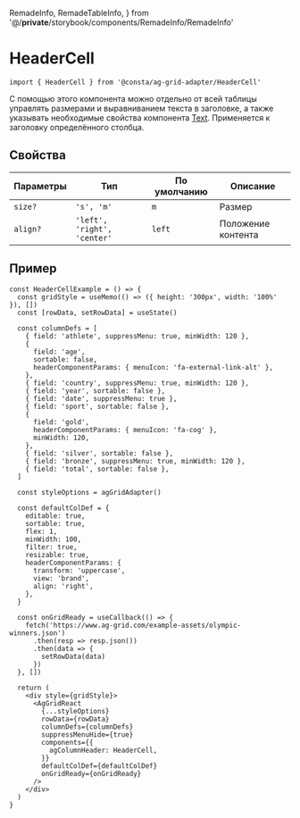   RemadeInfo,
  RemadeTableInfo,
} from '@/__private__/storybook/components/RemadeInfo/RemadeInfo'

<Meta title="Компоненты/HeaderCell" id="HeaderCell" />

# HeaderCell

<RemadeInfo
  commponentName="HeaderCell"
  apiUrl="https://www.ag-grid.com/react-data-grid/component-header/"
/>

```tsx
import { HeaderCell } from '@consta/ag-grid-adapter/HeaderCell'
```

С помощью этого компонента можно отдельно от всей таблицы управлять размерами и выравниванием текста в заголовке, а также указывать необходимые свойства компонента
[Text](https://uikit.consta.design/?path=/story/components-text--playground).
Применяется к заголовку определённого столбца.

## Свойства

<RemadeInfoTable apiUrl="https://www.ag-grid.com/react-data-grid/component-header/" />

| Параметры | Тип                         | По умолчанию | Описание           |
| --------- | --------------------------- | ------------ | ------------------ |
| `size?`   | `'s', 'm'`                  | `m`          | Размер             |
| `align?`  | `'left', 'right', 'center'` | `left`       | Положение контента |

## Пример

```tsx
const HeaderCellExample = () => {
  const gridStyle = useMemo(() => ({ height: '300px', width: '100%' }), [])
  const [rowData, setRowData] = useState()

  const columnDefs = [
    { field: 'athlete', suppressMenu: true, minWidth: 120 },
    {
      field: 'age',
      sortable: false,
      headerComponentParams: { menuIcon: 'fa-external-link-alt' },
    },
    { field: 'country', suppressMenu: true, minWidth: 120 },
    { field: 'year', sortable: false },
    { field: 'date', suppressMenu: true },
    { field: 'sport', sortable: false },
    {
      field: 'gold',
      headerComponentParams: { menuIcon: 'fa-cog' },
      minWidth: 120,
    },
    { field: 'silver', sortable: false },
    { field: 'bronze', suppressMenu: true, minWidth: 120 },
    { field: 'total', sortable: false },
  ]

  const styleOptions = agGridAdapter()

  const defaultColDef = {
    editable: true,
    sortable: true,
    flex: 1,
    minWidth: 100,
    filter: true,
    resizable: true,
    headerComponentParams: {
      transform: 'uppercase',
      view: 'brand',
      align: 'right',
    },
  }

  const onGridReady = useCallback(() => {
    fetch('https://www.ag-grid.com/example-assets/olympic-winners.json')
      .then(resp => resp.json())
      .then(data => {
        setRowData(data)
      })
  }, [])

  return (
    <div style={gridStyle}>
      <AgGridReact
        {...styleOptions}
        rowData={rowData}
        columnDefs={columnDefs}
        suppressMenuHide={true}
        components={{
          agColumnHeader: HeaderCell,
        }}
        defaultColDef={defaultColDef}
        onGridReady={onGridReady}
      />
    </div>
  )
}
```

<HeaderCellExample />
